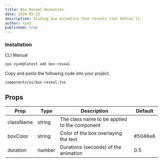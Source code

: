 ```yaml
---
title: Box Reveal Animation
date: 2024-05-23
description: Sliding box animation that reveals text behind it.
author: nyxb
published: true
---
```


<ComponentPreview name="box-reveal-demo" />


### Installation

<Tabs defaultValue="cli">

<TabsList>
  <TabsTrigger value="cli">CLI</TabsTrigger>
  <TabsTrigger value="manual">Manual</TabsTrigger>
</TabsList>
<TabsContent value="cli">

```bash
npx nyxb@latest add box-reveal
```

</TabsContent>

<TabsContent value="manual">

<Steps>

Copy and paste the following code into your project.

```text
components/ui/box-reveal.tsx
```

<ComponentSource name="box-reveal" />

</Steps>

</TabsContent>

</Tabs>

## Props

| Prop      | Type   | Description                                   | Default |
| --------- | ------ | --------------------------------------------- | ------- |
| className | string | The class name to be applied to the component |         |
| boxColor  | string | Color of the box overlaying the text          | #5046e6 |
| duration  | number | Durations (seconds) of the animation          | 0.5     |
